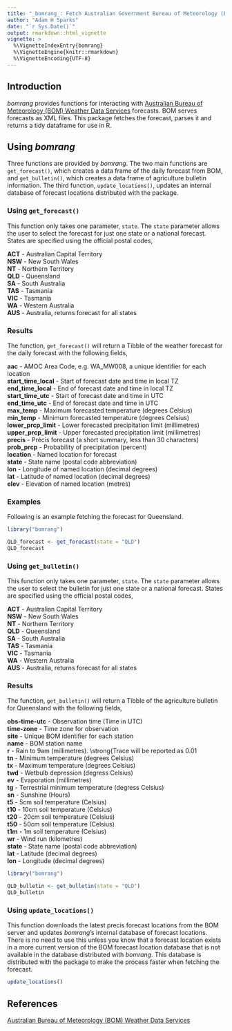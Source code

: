 ```yaml
---
title: "_bomrang_: Fetch Australian Government Bureau of Meteorology (BOM) Data"
author: "Adam H Sparks"
date: "`r Sys.Date()`"
output: rmarkdown::html_vignette
vignette: >
  %\VignetteIndexEntry{bomrang}
  %\VignetteEngine{knitr::rmarkdown}
  %\VignetteEncoding{UTF-8}
---
```


## Introduction

_bomrang_ provides functions for interacting with [Australian Bureau of Meteorology (BOM) Weather Data Services](http://www.bom.gov.au/catalogue/data-feeds.shtml) forecasts. BOM serves forecasts as XML files.
This package fetches the forecast, parses it and returns a tidy dataframe for use in R.

## Using _bomrang_

Three functions are provided by _bomrang_. The two main functions are `get_forecast()`, which creates a data frame of the daily forecast from BOM, and `get_bulletin()`, which creates a data frame of agriculture bulletin information. The third function, `update_locations()`, updates an internal database of forecast locations distributed with the package.

### Using `get_forecast()`

This function only takes one parameter, `state`. The `state` parameter allows the user to select the forecast for just one state or a national forecast. States are specified using the official postal codes, 

**ACT** - Australian Capital Territory  
**NSW** - New South Wales  
**NT** - Northern Territory  
**QLD** - Queensland  
**SA** - South Australia  
**TAS** - Tasmania  
**VIC** - Tasmania  
**WA** - Western Australia  
**AUS** - Australia, returns forecast for all states  

### Results

The function, `get_forecast()` will return a Tibble of the weather forecast for the daily forecast with the following fields,

**aac** - AMOC Area Code, e.g. WA_MW008, a unique identifier for each location  
**start_time_local** - Start of forecast date and time in local TZ  
**end_time_local** - End of forecast date and time in local TZ  
**start_time_utc** - Start of forecast date and time in UTC  
**end_time_utc** - End of forecast date and time in UTC  
**max_temp** - Maximum forecasted temperature (degrees Celsius)  
**min_temp** - Minimum forecasted temperature (degrees Celsius)  
**lower_prcp_limit** - Lower forecasted precipitation limit (millimetres)  
**upper_prcp_limit** - Upper forecasted precipitation limit (millimetres)  
**precis** - Précis forecast (a short summary, less than 30 characters)  
**prob_prcp** - Probability of precipitation (percent)  
**location** - Named location for forecast  
**state** - State name (postal code abbreviation)  
**lon** - Longitude of named location (decimal degrees)  
**lat** - Latitude of named location (decimal degrees)  
**elev** - Elevation of named location (metres)  

### Examples

Following is an example fetching the forecast for Queensland.

```r
library("bomrang")

QLD_forecast <- get_forecast(state = "QLD")
QLD_forecast
```

### Using `get_bulletin()`

This function only takes one parameter, `state`. The `state` parameter allows the user to select the bulletin for just one state or a national forecast. States are specified using the official postal codes, 

**ACT** - Australian Capital Territory  
**NSW** - New South Wales  
**NT** - Northern Territory  
**QLD** - Queensland  
**SA** - South Australia  
**TAS** - Tasmania  
**VIC** - Tasmania  
**WA** - Western Australia  
**AUS** - Australia, returns forecast for all states  

### Results

The function, `get_bulletin()` will return a Tibble of the agriculture bulletin for Queensland with the following fields,

**obs-time-utc** - Observation time (Time in UTC)  
**time-zone** - Time zone for observation  
**site** - Unique BOM identifier for each station  
**name** - BOM station name  
**r** - Rain to 9am (millimetres). \strong{Trace will be reported as 0.01  
**tn** - Minimum temperature (degrees Celsius)  
**tx** - Maximum temperature (degrees Celsius)  
**twd** - Wetbulb depression (degress Celsius)  
**ev** - Evaporation (millimetres)  
**tg** - Terrestrial minimum temperature (degress Celsius)  
**sn** - Sunshine (Hours)  
**t5** - 5cm soil temperature (Celsius)  
**t10** - 10cm soil temperature (Celsius)  
**t20** - 20cm soil temperature (Celsius)  
**t50** - 50cm soil temperature (Celsius)  
**t1m** - 1m soil temperature (Celsius)  
**wr** - Wind run (kilometres)  
**state** - State name (postal code abbreviation)  
**lat** - Latitude (decimal degrees)  
**lon** - Longitude (decimal degrees)  

```r
library("bomrang")

QLD_bulletin <- get_bulletin(state = "QLD")
QLD_bulletin
```

### Using `update_locations()`

This function downloads the latest precis forecast locations from the BOM server and updates _bomrang_'s internal database of forecast locations.  There is no need to use this unless you know that a forecast location exists in a more current version of the BOM forecast location database that is not available in the database distributed with _bomrang_. This database is distributed with the package to make the process faster when fetching the forecast.

```r
update_locations()
```

## References

[Australian Bureau of Meteorology (BOM) Weather Data Services](http://www.bom.gov.au/catalogue/data-feeds.shtml)
